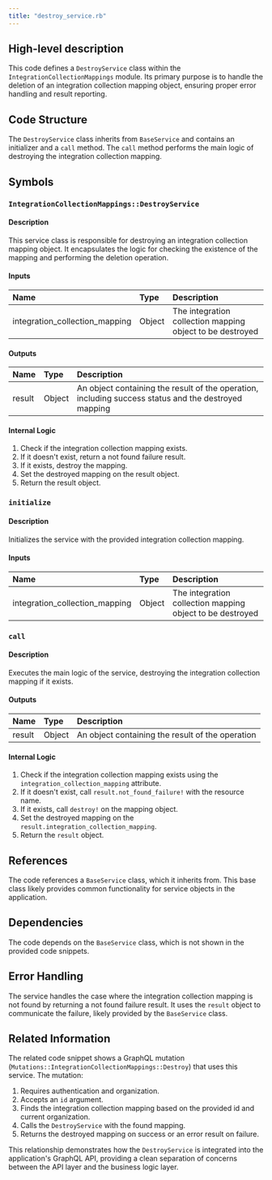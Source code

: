 ```yaml
---
title: "destroy_service.rb"
---
```


## High-level description
This code defines a `DestroyService` class within the `IntegrationCollectionMappings` module. Its primary purpose is to handle the deletion of an integration collection mapping object, ensuring proper error handling and result reporting.

## Code Structure
The `DestroyService` class inherits from `BaseService` and contains an initializer and a `call` method. The `call` method performs the main logic of destroying the integration collection mapping.

## Symbols

### `IntegrationCollectionMappings::DestroyService`
#### Description
This service class is responsible for destroying an integration collection mapping object. It encapsulates the logic for checking the existence of the mapping and performing the deletion operation.

#### Inputs
| Name | Type | Description |
|:-----|:-----|:------------|
| integration_collection_mapping | Object | The integration collection mapping object to be destroyed |

#### Outputs
| Name | Type | Description |
|:-----|:-----|:------------|
| result | Object | An object containing the result of the operation, including success status and the destroyed mapping |

#### Internal Logic
1. Check if the integration collection mapping exists.
2. If it doesn't exist, return a not found failure result.
3. If it exists, destroy the mapping.
4. Set the destroyed mapping on the result object.
5. Return the result object.

### `initialize`
#### Description
Initializes the service with the provided integration collection mapping.

#### Inputs
| Name | Type | Description |
|:-----|:-----|:------------|
| integration_collection_mapping | Object | The integration collection mapping object to be destroyed |

### `call`
#### Description
Executes the main logic of the service, destroying the integration collection mapping if it exists.

#### Outputs
| Name | Type | Description |
|:-----|:-----|:------------|
| result | Object | An object containing the result of the operation |

#### Internal Logic
1. Check if the integration collection mapping exists using the `integration_collection_mapping` attribute.
2. If it doesn't exist, call `result.not_found_failure!` with the resource name.
3. If it exists, call `destroy!` on the mapping object.
4. Set the destroyed mapping on the `result.integration_collection_mapping`.
5. Return the `result` object.

## References
The code references a `BaseService` class, which it inherits from. This base class likely provides common functionality for service objects in the application.

## Dependencies
The code depends on the `BaseService` class, which is not shown in the provided code snippets.

## Error Handling
The service handles the case where the integration collection mapping is not found by returning a not found failure result. It uses the `result` object to communicate the failure, likely provided by the `BaseService` class.

## Related Information
The related code snippet shows a GraphQL mutation (`Mutations::IntegrationCollectionMappings::Destroy`) that uses this service. The mutation:
1. Requires authentication and organization.
2. Accepts an `id` argument.
3. Finds the integration collection mapping based on the provided id and current organization.
4. Calls the `DestroyService` with the found mapping.
5. Returns the destroyed mapping on success or an error result on failure.

This relationship demonstrates how the `DestroyService` is integrated into the application's GraphQL API, providing a clean separation of concerns between the API layer and the business logic layer.